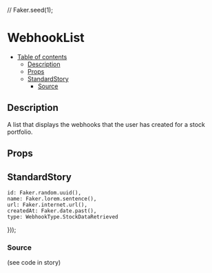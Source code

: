 //
Faker.seed(1);


<Meta
	title="page-parts/users/[userId]/stock-portfolios/[stockPortfolioId]/webhooks/webhook-list"
	component={WebhookList}
/>

# WebhookList

- [Table of contents](#webhooklist)
  * [Description](#description)
  * [Props](#props)
  * [StandardStory](#standardstory)
    + [Source](#source)

## Description
A list that displays the webhooks that the user has created for a stock portfolio.

## Props
<Props of={WebhookList} />

## StandardStory
	id: Faker.random.uuid(),
	name: Faker.lorem.sentence(),
	url: Faker.internet.url(),
	createdAt: Faker.date.past(),
	type: WebhookType.StockDataRetrieved
}));

<Preview>
	<Story name="standard">
		<WebhookList loading={boolean("loading", false)} webhooks={webhooks} />
	</Story>
</Preview>

### Source
(see code in story)
